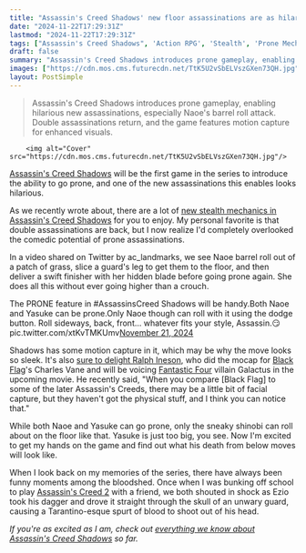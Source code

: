 ```yaml
---
title: "Assassin's Creed Shadows' new floor assassinations are as hilarious as they are deadly"
date: "2024-11-22T17:29:31Z"
lastmod: "2024-11-22T17:29:31Z"
tags: ["Assassin's Creed Shadows", 'Action RPG', 'Stealth', 'Prone Mechanic', 'Double Assassinations', 'PlayStation', 'Xbox', 'PC']
draft: false
summary: "Assassin's Creed Shadows introduces prone gameplay, enabling hilarious new assassinations, especially Naoe's barrel roll attack.  Double assassinations return, and the game features motion capture for enhanced visuals."
images: ["https://cdn.mos.cms.futurecdn.net/TtK5U2vSbELVszGXen73QH.jpg"]
layout: PostSimple
---
```

> Assassin's Creed Shadows introduces prone gameplay, enabling hilarious new assassinations, especially Naoe's barrel roll attack.  Double assassinations return, and the game features motion capture for enhanced visuals.


        <img alt="Cover" src="https://cdn.mos.cms.futurecdn.net/TtK5U2vSbELVszGXen73QH.jpg"/>
        
[Assassin's Creed Shadows](https://www.gamesradar.com/assassin-s-creed-shadows/) will be the first game in the series to introduce the ability to go prone, and one of the new assassinations this enables looks hilarious.

As we recently wrote about, there are a lot of [<u>new stealth mechanics in Assassin's Creed Shadows</u>](https://www.gamesradar.com/games/action-rpg/assassins-creed-shadows-brings-back-double-assassinations-as-it-renews-the-series-stealth-focus-with-dedicated-crouch-and-prone-movement/) for you to enjoy. My personal favorite is that double assassinations are back, but I now realize I'd completely overlooked the comedic potential of prone assassinations.

In a video shared on Twitter by ac_landmarks, we see Naoe barrel roll out of a patch of grass, slice a guard's leg to get them to the floor, and then deliver a swift finisher with her hidden blade before going prone again. She does all this without ever going higher than a crouch.

The PRONE feature in #AssassinsCreed Shadows will be handy.Both Naoe and Yasuke can be prone.Only Naoe though can roll with it using the dodge button. Roll sideways, back, front... whatever fits your style, Assassin.😏 pic.twitter.com/xtKvTMKUmv[November 21, 2024](https://twitter.com/ac_landmarks/status/1859646104348000565)

Shadows has some motion capture in it, which may be why the move looks so sleek. It's also [sure to delight Ralph Ineson](https://www.gamesradar.com/games/adventure/the-voice-of-assassins-creed-4-black-flags-most-treacherous-pirate-wishes-more-video-game-companies-would-use-mocap-because-i-think-the-performance-stuff-in-black-flag-is-brilliant/), who did the mocap for [Black Flag](https://www.gamesradar.com/assassins-creed-iv-black-flag-review/#:~:text=GamesRadar%2B%20Verdict&text=Assassin's%20Creed%204%3A%20Black%20Flag%20is%20an%20incredible%20pirate%20adventure,with%20as%20much%20stylish%20aggression.)'s Charles Vane and will be voicing [Fantastic Four](https://www.gamesradar.com/fantastic-four/) villain Galactus in the upcoming movie. He recently said, "When you compare [Black Flag] to some of the later Assassin's Creeds, there may be a little bit of facial capture, but they haven't got the physical stuff, and I think you can notice that."

While both Naoe and Yasuke can go prone, only the sneaky shinobi can roll about on the floor like that. Yasuke is just too big, you see. Now I'm excited to get my hands on the game and find out what his death from below moves will look like.

When I look back on my memories of the series, there have always been funny moments among the bloodshed. Once when I was bunking off school to play [Assassin's Creed 2](https://www.gamesradar.com/assassins-creed-ii-11/2/) with a friend, we both shouted in shock as Ezio took his dagger and drove it straight through the skull of an unwary guard, causing a Tarantino-esque spurt of blood to shoot out of his head.

*If you're as excited as I am, check out *[<em>everything we know about Assassin's Creed Shadows</em>](https://www.gamesradar.com/assassins-creed-codename-red-guide/)* so far.*
        